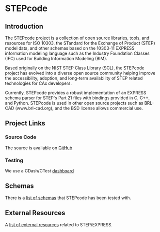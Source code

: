 = STEPcode =

== Introduction ==
The STEPcode project is a collection of open source libraries, tools, and resources for ISO 10303,
the STandard for the Exchange of Product (STEP) model data, and other schemas based on the 10303-11 EXPRESS information modeling language such as the Industry Foundation Classes (IFC) used for Building Information Modeling (BIM). 

Based originally on the NIST STEP Class Library (SCL), the STEPcode project has evolved into a
diverse open source community helping improve the accessibility, adoption, and long-term availability of STEP related technologies for CAx developers.

Currently, STEPcode provides a robust implementation of an EXPRESS schema parser for STEP's Part 21 files with bindings provided in C, C++, and Python.  STEPcode is used in other open source projects such as BRL-CAD (www.brl-cad.org), and the BSD license allows commercial use.

== Project Links ==

=== Source Code ===
The source is available on [http://github.com/stepcode/stepcode GitHub]

=== Testing ===
We use a CDash/CTest [http://my.cdash.org/index.php?project=StepClassLibrary dashboard]

== Schemas ==
There is a [[list of schemas]] that STEPcode has been tested with.

== External Resources ==
A [[list of external resources]] related to STEP/EXPRESS.